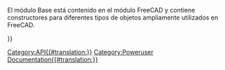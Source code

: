 <languages/>
{{VeryImportantMessage|(October 2019) Do not edit this page. The information is incomplete and outdated. For the latest API, see the [https://www.freecadweb.org/api autogenerated API documentation], or generate the documentation yourself, see [[Source documentation|Source documentation]].}}

El módulo Base está contenido en el módulo FreeCAD y contiene constructores para diferentes tipos de objetos ampliamente utilizados en FreeCAD. 

{{APIClass|BoundBox|[Xmin,Ymin,Zmin,Xmax,Ymax,Zmax] ) o ( Tuple, Tuple ) o ( Vector, Vector|Crea una caja de abarque. Una caja de abarque es un cubo que sirve para describir los límites exteriores. Puedes obtener las cajas de abarque de un montón de tipos 3D. Se utiliza frecuentemente para verificar si una entidad 3D permanece en el rango de otro objeto. La comprobación inicial de interferencias de los límites puede ahorrar un montón de tiempo de cálculo!}}

{{APIClass|Matrix| |Crea una [[Matrix_API|Matriz]] 4x4, que puede ser utilizada para aplicar transformaciones a los objetos.}}

{{APIClass|Vector|) o ( x,y,z|Crea un [[Vector_API|Vector]] 3D de FreeCAD, representando un punto 3D o una dirección.}}

{{APIClass|Placement| |Crea una [[Placement_API|Ubicación]].}}

{{Userdocnavi{{#translation:}}}}
[[Category:API{{#translation:}}]]
[[Category:Poweruser Documentation{{#translation:}}]]
{{clear}}